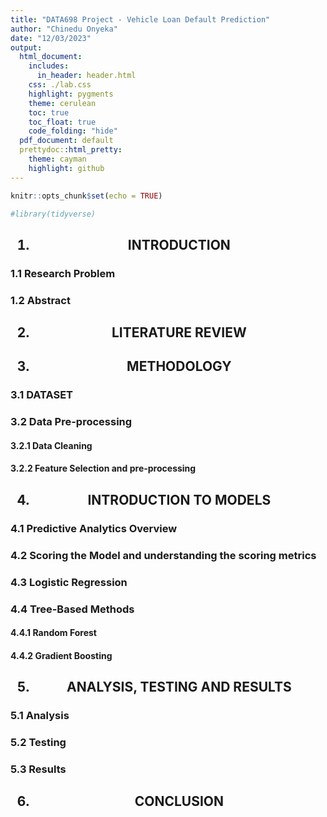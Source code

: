 ```yaml
---
title: "DATA698 Project - Vehicle Loan Default Prediction"
author: "Chinedu Onyeka"
date: "12/03/2023"
output:
  html_document:
    includes:
      in_header: header.html
    css: ./lab.css
    highlight: pygments
    theme: cerulean
    toc: true
    toc_float: true
    code_folding: "hide"
  pdf_document: default
  prettydoc::html_pretty:
    theme: cayman
    highlight: github
---
```


```r
knitr::opts_chunk$set(echo = TRUE)
```

```r
#library(tidyverse)
```


<center> <h2> 1. INTRODUCTION </h2> </center> 
<h3> 1.1 Research Problem </h3> 
<h3> 1.2 Abstract </h3> 
<center> <h2> 2. LITERATURE REVIEW </h2> </center> 

<center> <h2> 3. METHODOLOGY </h2> </center> 
<h3> 3.1 DATASET </h3> 
<h3> 3.2 Data Pre-processing </h3> 
<h4> 3.2.1 Data Cleaning </h4> </center> 
<h4> 3.2.2 Feature Selection and pre-processing </h4>

<center> <h2> 4. INTRODUCTION TO MODELS </h2> </center> 
<h3> 4.1 Predictive Analytics Overview </h3>
<h3> 4.2 Scoring the Model and understanding the scoring metrics </h3>
<h3> 4.3 Logistic Regression </h3>
<h3> 4.4 Tree-Based Methods </h3> 
<h4> 4.4.1 Random Forest </h4> 
<h4> 4.4.2 Gradient Boosting </h4>

<center> <h2> 5. ANALYSIS, TESTING AND RESULTS </h2> </center> 
<h3> 5.1 Analysis </h3>
<h3> 5.2 Testing </h3>
<h3> 5.3 Results </h3>

<center> <h2> 6. CONCLUSION </h2> </center> 



